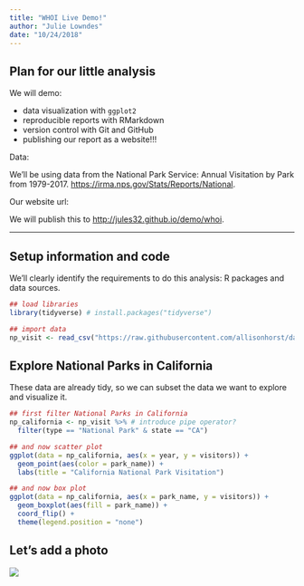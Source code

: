 ```yaml
---
title: "WHOI Live Demo!"
author: "Julie Lowndes"
date: "10/24/2018"
---
```


## Plan for our little analysis

We will demo: 

- data visualization with `ggplot2`
- reproducible reports with RMarkdown
- version control with Git and GitHub
- publishing our report as a website!!!


Data:

We'll be using data from the National Park Service: Annual Visitation by Park from 1979-2017. <https://irma.nps.gov/Stats/Reports/National>.

Our website url:

We will publish this to <http://jules32.github.io/demo/whoi>.

----

## Setup information and code

We'll clearly identify the requirements to do this analysis: R packages and data sources.

```r
## load libraries
library(tidyverse) # install.packages("tidyverse")

## import data
np_visit <- read_csv("https://raw.githubusercontent.com/allisonhorst/data-vis/master/np_visit.csv")
```

## Explore National Parks in California

These data are already tidy, so we can subset the data we want to explore and visualize it.

```r
## first filter National Parks in California
np_california <- np_visit %>% # introduce pipe operator?
  filter(type == "National Park" & state == "CA")

## and now scatter plot
ggplot(data = np_california, aes(x = year, y = visitors)) + 
  geom_point(aes(color = park_name)) +
  labs(title = "California National Park Visitation")

## and now box plot
ggplot(data = np_california, aes(x = park_name, y = visitors)) +
  geom_boxplot(aes(fill = park_name)) +
  coord_flip() +
  theme(legend.position = "none")
```

## Let's add a photo

![](Yosemite.jpg)

